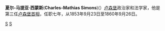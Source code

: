 {{Infobox President
| original_name ={{lang|es|Charles-Mathias Simons}}
| image = Mathias Simon.JPG
| caption       =
| country       =[[卢森堡|卢森堡]]
| order         = 3
| office = 卢森堡首相
| term_start    =1853年9月23日
| term_end      =1860年9月26日
| predecessor   =[[让-雅克·威尔马|让-雅克·威尔马]]
| successor     = [[维克托·德·托纳科|托纳科男爵]]
| birth_date    =1802年3月27日
| birth_place   =[[德国|德国]][[比特堡|比特堡]]
| death_date    =1874年10月5日
| death_place   =[[卢森堡市|卢森堡市]]
| religion      =
| profession    = 
| spouse        = 
| party         = 
}} 
'''夏尔-马提亚·西蒙斯'''('''Charles-Mathias Simons''')({{bd|1802年|3月27日|1874年|10月5日|catIdx=S}}）[[卢森堡|卢森堡]]政治家和法学家，他是第三任[[卢森堡首相|卢森堡首相]]，任职七年，从1853年9月23日至1860年9月26日。

{{start box}}
{{succession box|[[让-雅克·威尔马|让-雅克·威尔马]]|[[维克托·德·托纳科|托纳科男爵]]|[[卢森堡首相|卢森堡首相]]|1853年-1860年}}
{{succession box|[[让-雅克·威尔马|让-雅克·威尔马]]|[[维克托·德·托纳科|托纳科男爵]]|外交大臣|1848年-1853年}}
{{succession box|[[纪尧姆-马提亚·奥古斯坦|纪尧姆-马提亚·奥古斯坦]]|[[爱德华·Thilges|爱德华·Thilges]]|司法大臣|1859年}}
{{succession box|[[加斯帕尔-狄奥多尔-伊格纳茨·德·拉方丹|加斯帕尔-狄奥多尔-伊格纳茨·德·拉方丹]]|[[弗朗索瓦-格扎维埃·沃特-帕凯|弗朗索瓦-格扎维埃·沃特-帕凯]]|国务委员会主席|1869年-1870年}}
{{end box}}

[[Category:卢森堡首相|S]]
[[Category:列日大學校友|S]]
